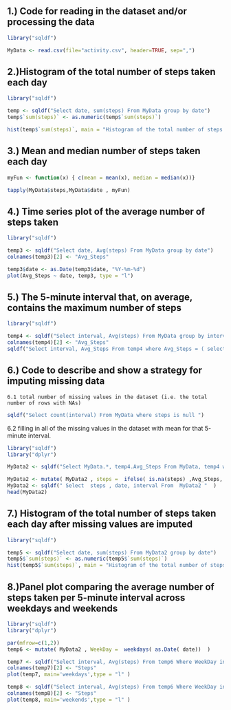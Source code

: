 



## 1.)  Code for reading in the dataset and/or processing the data
```{r echo=TRUE}
library("sqldf")

MyData <- read.csv(file="activity.csv", header=TRUE, sep=",")

```

## 2.)Histogram of the total number of steps taken each day
```{r echo=TRUE}
library("sqldf")

temp <- sqldf("Select date, sum(steps) From MyData group by date")
temp$`sum(steps)` <- as.numeric(temp$`sum(steps)`)

hist(temp$`sum(steps)`, main = "Histogram of the total number of steps taken each day", xlab = "Steps" )
```

## 3.) Mean and median number of steps taken each day
```{r echo=TRUE}
myFun <- function(x) { c(mean = mean(x), median = median(x))}

tapply(MyData$steps,MyData$date , myFun)

```


## 4.) Time series plot of the average number of steps taken
```{r echo=TRUE}
library("sqldf")

temp3 <- sqldf("Select date, Avg(steps) From MyData group by date")
colnames(temp3)[2] <- "Avg_Steps"

temp3$date <- as.Date(temp3$date, "%Y-%m-%d")
plot(Avg_Steps ~ date, temp3, type = "l")

```


##  5.) The 5-minute interval that, on average, contains the maximum number of steps
```{r echo=TRUE}
library("sqldf")

temp4 <- sqldf("Select interval, Avg(steps) From MyData group by interval")
colnames(temp4)[2] <- "Avg_Steps"
sqldf("Select interval, Avg_Steps From temp4 where Avg_Steps = ( select Max(Avg_Steps) From temp4)")
```

##  6.) Code to describe and show a strategy for imputing missing data

    6.1 total number of missing values in the dataset (i.e. the total number of rows with NAs)
    
```{r echo=TRUE}

sqldf("Select count(interval) From MyData where steps is null ")

```

   6.2 filling in all of the missing values in the dataset with mean for that 5-minute interval.

```{r echo=TRUE}
library("sqldf")
library("dplyr")

MyData2 <- sqldf("Select MyData.*, temp4.Avg_Steps From MyData, temp4 where MyData.interval = temp4.interval  ")

MyData2 <- mutate( MyData2 , steps =  ifelse( is.na(steps) ,Avg_Steps, steps  )  )
MyData2 <- sqldf(" Select  steps , date, interval From  MyData2 "  )
head(MyData2)

```

##  7.) Histogram of the total number of steps taken each day after missing values are imputed
```{r echo=TRUE}
library("sqldf")

temp5 <- sqldf("Select date, sum(steps) From MyData2 group by date")
temp5$`sum(steps)` <- as.numeric(temp5$`sum(steps)`)
hist(temp5$`sum(steps)`, main = "Histogram of the total number of steps taken each day", xlab = "Steps")
```

##  8.)Panel plot comparing the average number of steps taken per 5-minute interval across weekdays and weekends

```{r echo=TRUE}

library("sqldf")
library("dplyr")

par(mfrow=c(1,2)) 
temp6 <- mutate( MyData2 , WeekDay =  weekdays( as.Date( date))  )

temp7 <- sqldf("Select interval, Avg(steps) From temp6 Where WeekDay in ( 'Monday','Tuesday' ,'Wednesday', 'Thursday','Friday')  group by interval")
colnames(temp7)[2] <- "Steps"
plot(temp7, main='weekdays',type = "l" )

temp8 <- sqldf("Select interval, Avg(steps) From temp6 Where WeekDay in ( 'Saturday', 'Sunday')  group by interval")
colnames(temp8)[2] <- "Steps"
plot(temp8, main='weekends',type = "l" )

```






